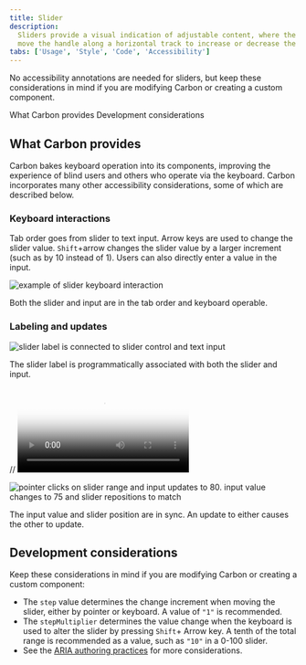 ```yaml
---
title: Slider
description:
  Sliders provide a visual indication of adjustable content, where the user can
  move the handle along a horizontal track to increase or decrease the value.
tabs: ['Usage', 'Style', 'Code', 'Accessibility']
---
```



<PageDescription>

No accessibility annotations are needed for sliders, but keep these considerations in mind if you are modifying Carbon or creating a custom component.

</PageDescription>

<AnchorLinks>
  <AnchorLink>What Carbon provides</AnchorLink>
  <AnchorLink>Development considerations</AnchorLink>
</AnchorLinks>

## What Carbon provides

Carbon bakes keyboard operation into its components, improving the experience of blind users and others who operate via the keyboard. Carbon incorporates many other accessibility considerations, some of which are described below.

### Keyboard interactions

Tab order goes from slider to text input. Arrow keys are used to change the slider value. `Shift`+arrow changes the slider value by a larger increment (such as by 10 instead of 1). Users can also directly enter a value in the input.

<Row>
<Column colLg={8}>

![example of slider keyboard interaction](images/slider-accessibility-1.png)

<Caption>Both the slider and input are in the tab order and keyboard operable.</Caption>

</Column>
</Row>

### Labeling and updates

<Row>
<Column colLg={8}>

![slider label is connected to slider control and text input](images/slider-accessibility-2.png)

<Caption>The slider label is programmatically associated with both the slider and input.</Caption>

</Column>
</Row>

<Row>
<Column colLg={8}>

// <Video src={localVideo} poster={localPoster} />

![pointer clicks on slider range and input updates to 80. input value changes to 75 and slider repositions to match](images/slider-accessibility-3.png)

<Caption>The input value and slider position are in sync. An update to either causes the other to update.</Caption>

</Column>
</Row>

## Development considerations

Keep these considerations in mind if you are modifying Carbon or creating a custom component:

* The `step` value determines the change increment when moving the slider, either by pointer or keyboard. A value of `"1"` is recommended.
* The `stepMultiplier` determines the value change when the keyboard is used to alter the slider by pressing `Shift`+ Arrow key. A tenth of the total range is recommended as a value, such as `"10"` in a 0-100 slider.
* See the [ARIA authoring practices](https://www.w3.org/TR/wai-aria-practices-1.2/#slider) for more considerations.